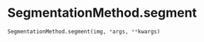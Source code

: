 # SegmentationMethod.segment { #napari_activelearning.SegmentationMethod.segment }

```python
SegmentationMethod.segment(img, *args, **kwargs)
```

